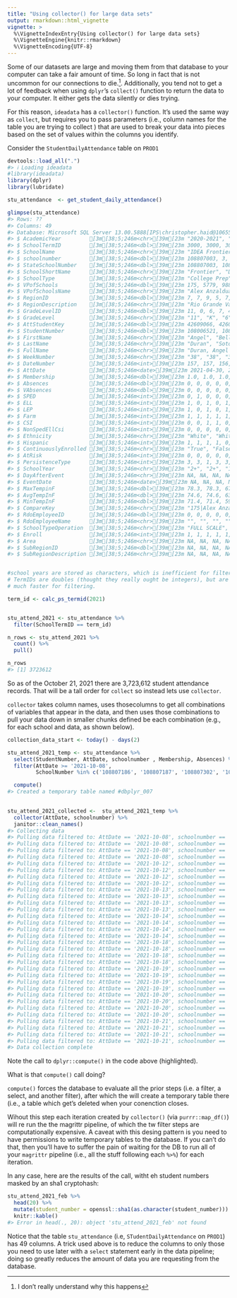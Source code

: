 ```yaml
---
title: "Using collector() for large data sets"
output: rmarkdown::html_vignette
vignette: >
  %\VignetteIndexEntry{Using collector() for large data sets}
  %\VignetteEngine{knitr::rmarkdown}
  %\VignetteEncoding{UTF-8}
---
```





Some of our datasets are large and moving them from that database to your computer can take a fair amount of time.  So long in fact that is not uncommon for our connections to die.^[I don't really understand why this happens].  Additionally, you tend not to get a lot of feedback when using `dplyr`'s `collect()` function to return the data to your computer. It either gets the data silently or dies trying.

For this reason, `ideadata` has a `collector()` function.  It's used the same way as `collect`, but requires you to pass parameters (i.e., column names for the table you are trying to collect ) that are used to break your data into pieces based on the set of values within the columns you identify. 

Consider the `StudentDailyAttendance` table on `PROD1`

```r
devtools::load_all(".")
#> ℹ Loading ideadata
#library(ideadata)
library(dplyr)
library(lubridate)

stu_attendance  <- get_student_daily_attendance()

glimpse(stu_attendance)
#> Rows: ??
#> Columns: 49
#> Database: Microsoft SQL Server 13.00.5888[IPS\christopher.haid@1065574-SQLPRD1/PROD1]
#> $ AcademicYear         [3m[38;5;246m<chr>[39m[23m "2020-2021", "2020-2021", "2020-2021", "2020-2021", "2020-2021", "2020…
#> $ SchoolTermID         [3m[38;5;246m<dbl>[39m[23m 3000, 3000, 3000, 3000, 3000, 3000, 3000, 3000, 3000, 3000, 3000, 3000…
#> $ SchoolName           [3m[38;5;246m<chr>[39m[23m "IDEA Frontier College Preparatory", "IDEA Academy Primary", "IDEA Edg…
#> $ schoolnumber         [3m[38;5;246m<dbl>[39m[23m 108807003, 3, 109907024, 109907003, 108807117, 108807195, 108807037, 1…
#> $ StateSchoolNumber    [3m[38;5;246m<dbl>[39m[23m 108807003, 108807101, 108807202, 108807040, 108807117, 108807195, 1088…
#> $ SchoolShortName      [3m[38;5;246m<chr>[39m[23m "Frontier", "Donna", "Edgecliff", "Rio Vista", "Tres Lagos", "Harlinge…
#> $ SchoolType           [3m[38;5;246m<chr>[39m[23m "College Prep", "Academy", "College Prep", "College Prep", "Academy", …
#> $ VPofSchools          [3m[38;5;246m<dbl>[39m[23m 175, 5779, 9888, 5124, 5062, 175, 6158, 5062, 5062, 5062, 463, 5779, 5…
#> $ VPofSchoolsName      [3m[38;5;246m<chr>[39m[23m "Alex Anzaldua", "Stephanie Sullenger", "Christine Diaz", "Rebecca Cob…
#> $ RegionID             [3m[38;5;246m<dbl>[39m[23m 7, 7, 9, 5, 7, 7, 1, 7, 7, 7, 2, 7, 7, 1, 1, 9, 7, 2, 1, 7, 1, 1, 7, 5…
#> $ RegionDescription    [3m[38;5;246m<chr>[39m[23m "Rio Grande Valley", "Rio Grande Valley", "Tarrant County", "El Paso",…
#> $ GradeLevelID         [3m[38;5;246m<dbl>[39m[23m 11, 0, 6, 7, 4, 0, 10, 8, 8, 8, 6, 1, 2, 6, 3, 1, 2, 6, 7, 9, 5, 7, 1,…
#> $ GradeLevel           [3m[38;5;246m<chr>[39m[23m "11", "K", "6", "7", "4", "K", "10", "8", "8", "8", "6", "1", "2", "6"…
#> $ AttStudentKey        [3m[38;5;246m<dbl>[39m[23m 42609066, 42609067, 42609068, 42609069, 42609070, 42609071, 42610932, …
#> $ StudentNumber        [3m[38;5;246m<dbl>[39m[23m 108006521, 108087122, 108114827, 108088137, 108064960, 108110230, 1080…
#> $ FirstName            [3m[38;5;246m<chr>[39m[23m "Angel", "Bella", "Daisy", "Lorenzo", "Jesus", "Carolina", "Katty", "C…
#> $ LastName             [3m[38;5;246m<chr>[39m[23m "Duran", "Soto", "Torres", "Escobedo", "Cantu", "Flores", "Alvarado", …
#> $ FullName             [3m[38;5;246m<chr>[39m[23m "Duran, Angel Gabriel", "Soto, Bella Rose", "Torres, Daisy", "Escobedo…
#> $ WeekNumber           [3m[38;5;246m<chr>[39m[23m "38", "38", "38", "38", "38", "38", "38", "38", "38", "38", "38", "38"…
#> $ DateNumber           [3m[38;5;246m<int>[39m[23m 157, 157, 156, 148, 157, 157, 155, 157, 157, 157, 155, 157, 157, 155, …
#> $ AttDate              [3m[38;5;246m<date>[39m[23m 2021-04-30, 2021-04-30, 2021-04-30, 2021-04-30, 2021-04-30, 2021-04-3…
#> $ Membership           [3m[38;5;246m<dbl>[39m[23m 1.0, 1.0, 1.0, 1.0, 1.0, 1.0, 1.0, 1.0, 1.0, 1.0, 1.0, 1.0, 1.0, 1.0, …
#> $ Absences             [3m[38;5;246m<dbl>[39m[23m 0, 0, 0, 0, 0, 0, 0, 0, 0, 0, 0, 0, 0, 0, 0, 0, 0, 0, 0, 0, 0, 0, 0, 0…
#> $ VAbsences            [3m[38;5;246m<dbl>[39m[23m 0, 0, 0, 0, 0, 0, 0, 0, 0, 0, 0, 0, 0, 0, 0, 0, 0, 0, 0, 0, 0, 0, 0, 0…
#> $ SPED                 [3m[38;5;246m<int>[39m[23m 0, 1, 0, 0, 0, 0, 0, 0, 0, 0, 0, 1, 0, 0, 0, 0, 0, 0, 1, 1, 0, 0, 0, 0…
#> $ ELL                  [3m[38;5;246m<int>[39m[23m 1, 0, 1, 0, 1, 1, 0, 0, 0, 0, 0, 1, 0, 0, 0, 0, 1, 0, 1, 0, 0, 1, 0, 0…
#> $ LEP                  [3m[38;5;246m<int>[39m[23m 1, 0, 1, 0, 1, 1, 0, 0, 0, 0, 0, 1, 0, 0, 0, 0, 1, 0, 1, 0, 0, 1, 0, 0…
#> $ Farm                 [3m[38;5;246m<int>[39m[23m 1, 1, 1, 1, 1, 1, 1, 1, 1, 1, 0, 1, 0, 1, 0, 0, 1, 1, 1, 1, 1, 1, 0, 1…
#> $ CSI                  [3m[38;5;246m<int>[39m[23m 0, 0, 1, 1, 0, 0, 0, 0, 0, 0, 0, 0, 0, 0, 0, 0, 0, 0, 1, 0, 0, 0, 0, 0…
#> $ NonSpedEllCsi        [3m[38;5;246m<int>[39m[23m 0, 0, 0, 0, 0, 0, 1, 1, 1, 1, 1, 0, 1, 1, 1, 1, 0, 1, 0, 0, 1, 0, 1, 1…
#> $ Ethnicity            [3m[38;5;246m<chr>[39m[23m "White", "White", "White", "White", "White", "White", "White", "White"…
#> $ Hispanic             [3m[38;5;246m<int>[39m[23m 1, 1, 1, 1, 0, 1, 1, 1, 1, 1, 1, 1, 1, 1, 1, 0, 1, 1, 1, 1, 1, 1, 1, 1…
#> $ ContinuouslyEnrolled [3m[38;5;246m<chr>[39m[23m "True", "False", "False", "False", "True", "False", "False", "True", "…
#> $ AtRisk               [3m[38;5;246m<int>[39m[23m 0, 0, 0, 0, 0, 0, 0, 0, 0, 0, 0, 0, 0, 0, 0, 0, 0, 0, 0, 0, 0, 0, 0, 0…
#> $ PersistenceType      [3m[38;5;246m<int>[39m[23m 3, 3, 1, 3, 3, 1, 3, 3, 3, 3, 1, 3, 1, 3, 1, 1, 3, 3, 3, 3, 1, 3, 3, 1…
#> $ SchoolYear           [3m[38;5;246m<chr>[39m[23m "2+", "2+", "1", "2+", "2+", "1", "2+", "2+", "2+", "2+", "2+", "2+", …
#> $ DayAfterEvent        [3m[38;5;246m<chr>[39m[23m NA, NA, NA, NA, NA, NA, NA, NA, NA, NA, NA, NA, NA, NA, NA, NA, NA, NA…
#> $ EventDate            [3m[38;5;246m<date>[39m[23m NA, NA, NA, NA, NA, NA, NA, NA, NA, NA, NA, NA, NA, NA, NA, NA, NA, N…
#> $ MaxTempinF           [3m[38;5;246m<dbl>[39m[23m 78.3, 78.3, 67.5, NA, 78.3, 78.3, 68.9, 78.3, 78.3, 78.3, 74.5, 78.3, …
#> $ AvgTempInF           [3m[38;5;246m<dbl>[39m[23m 74.6, 74.6, 63.1, NA, 74.6, 74.6, 68.2, 74.6, 74.6, 74.6, 68.6, 74.6, …
#> $ MinTempInF           [3m[38;5;246m<dbl>[39m[23m 71.4, 71.4, 59.2, NA, 71.4, 71.4, 65.3, 71.4, 71.4, 71.4, 66.2, 71.4, …
#> $ CompareKey           [3m[38;5;246m<chr>[39m[23m "175|Alex Anzaldua|7|Rio Grande Valley|3000|108807003|11|108006521|202…
#> $ RdoEmployeeID        [3m[38;5;246m<dbl>[39m[23m 0, 0, 0, 0, 0, 0, 0, 0, 0, 0, 0, 0, 0, 0, 0, 0, 0, 0, 0, 0, 0, 0, 0, 0…
#> $ RdoEmployeeName      [3m[38;5;246m<chr>[39m[23m "", "", "", "", "", "", "", "", "", "", "", "", "", "", "", "", "", ""…
#> $ SchoolTypeOperation  [3m[38;5;246m<chr>[39m[23m "FULL SCALE", "FULL SCALE", "LAUNCHING", "FULL SCALE", "FULL SCALE", "…
#> $ Enroll               [3m[38;5;246m<int>[39m[23m 1, 1, 1, 1, 1, 1, 1, 1, 1, 1, 1, 1, 1, 1, 1, 1, 1, 1, 1, 1, 1, 1, 1, 1…
#> $ Area                 [3m[38;5;246m<chr>[39m[23m NA, NA, NA, NA, NA, NA, NA, NA, NA, NA, NA, NA, NA, NA, NA, NA, NA, NA…
#> $ SubRegionID          [3m[38;5;246m<dbl>[39m[23m NA, NA, NA, NA, NA, NA, NA, NA, NA, NA, NA, NA, NA, NA, NA, NA, NA, NA…
#> $ SubRegionDescription [3m[38;5;246m<chr>[39m[23m NA, NA, NA, NA, NA, NA, NA, NA, NA, NA, NA, NA, NA, NA, NA, NA, NA, NA…
```

```r

#school years are stored as characters, which is inefficient for filtering
# TermIDs are doubles (thought they really ought be integers), but are 
# much faster for filtering. 

term_id <- calc_ps_termid(2021)


stu_attend_2021 <- stu_attendance %>% 
  filter(SchoolTermID == term_id)

n_rows <- stu_attend_2021 %>% 
  count() %>% 
  pull()

n_rows
#> [1] 3723612
```
So as of the October 21, 2021 there are 3,723,612	student attendance records. That will be a tall order for `collect` so instead lets use `collector`.

`collector` takes column names, uses thosecolumns to get all combinations of variables that appear in the data, and then uses those combinations to pull your data down in smaller chunks defined be each combination (e.g., for each school and data, as shown below). 


```r
collection_data_start <- today() - days(2)

stu_attend_2021_temp <- stu_attendance %>% 
  select(StudentNumber, AttDate, schoolnumber , Membership, Absences) %>% 
  filter(AttDate >= '2021-10-08', 
         SchoolNumber %in% c('108807186', '108807187', '108807302', '109907024')) %>%  

  compute()
#> Created a temporary table named #dbplyr_007

 
stu_attend_2021_collected <-  stu_attend_2021_temp %>% 
  collector(AttDate, schoolnumber) %>% 
  janitor::clean_names()
#> Collecting data
#> Pulling data filtered to: AttDate == '2021-10-08', schoolnumber == '108807186' ...
#> Pulling data filtered to: AttDate == '2021-10-08', schoolnumber == '108807187' ...
#> Pulling data filtered to: AttDate == '2021-10-08', schoolnumber == '108807302' ...
#> Pulling data filtered to: AttDate == '2021-10-08', schoolnumber == '109907024' ...
#> Pulling data filtered to: AttDate == '2021-10-12', schoolnumber == '108807186' ...
#> Pulling data filtered to: AttDate == '2021-10-12', schoolnumber == '108807187' ...
#> Pulling data filtered to: AttDate == '2021-10-12', schoolnumber == '108807302' ...
#> Pulling data filtered to: AttDate == '2021-10-12', schoolnumber == '109907024' ...
#> Pulling data filtered to: AttDate == '2021-10-13', schoolnumber == '108807186' ...
#> Pulling data filtered to: AttDate == '2021-10-13', schoolnumber == '108807187' ...
#> Pulling data filtered to: AttDate == '2021-10-13', schoolnumber == '108807302' ...
#> Pulling data filtered to: AttDate == '2021-10-13', schoolnumber == '109907024' ...
#> Pulling data filtered to: AttDate == '2021-10-14', schoolnumber == '108807186' ...
#> Pulling data filtered to: AttDate == '2021-10-14', schoolnumber == '108807187' ...
#> Pulling data filtered to: AttDate == '2021-10-14', schoolnumber == '108807302' ...
#> Pulling data filtered to: AttDate == '2021-10-14', schoolnumber == '109907024' ...
#> Pulling data filtered to: AttDate == '2021-10-18', schoolnumber == '108807186' ...
#> Pulling data filtered to: AttDate == '2021-10-18', schoolnumber == '108807187' ...
#> Pulling data filtered to: AttDate == '2021-10-18', schoolnumber == '108807302' ...
#> Pulling data filtered to: AttDate == '2021-10-18', schoolnumber == '109907024' ...
#> Pulling data filtered to: AttDate == '2021-10-19', schoolnumber == '108807186' ...
#> Pulling data filtered to: AttDate == '2021-10-19', schoolnumber == '108807187' ...
#> Pulling data filtered to: AttDate == '2021-10-19', schoolnumber == '108807302' ...
#> Pulling data filtered to: AttDate == '2021-10-19', schoolnumber == '109907024' ...
#> Pulling data filtered to: AttDate == '2021-10-20', schoolnumber == '108807186' ...
#> Pulling data filtered to: AttDate == '2021-10-20', schoolnumber == '108807187' ...
#> Pulling data filtered to: AttDate == '2021-10-20', schoolnumber == '108807302' ...
#> Pulling data filtered to: AttDate == '2021-10-20', schoolnumber == '109907024' ...
#> Pulling data filtered to: AttDate == '2021-10-21', schoolnumber == '108807186' ...
#> Pulling data filtered to: AttDate == '2021-10-21', schoolnumber == '108807187' ...
#> Pulling data filtered to: AttDate == '2021-10-21', schoolnumber == '108807302' ...
#> Pulling data filtered to: AttDate == '2021-10-21', schoolnumber == '109907024' ...
#> Data collection complete
```



Note the call to `dplyr::compute()` in the code above (highlighted).



What is that `compute()` call doing?

`compute()` forces the database to evaluate all the prior steps (i.e. a filter, a select, and another filter), after which the will create a temporary table there (i.e., a table which get's deleted when your conenction closes.  

Wihout this step each iteration created by `collector()` (via `purrr::map_df()`) will re run the the magrittr pipeline, of which the tw filter steps are computationally expensive. 
A caveat with this desing pattern is you need to have permissions to write temporary tables to the database.  If you can't do that, then you'll have to suffer the pain of waiting for the DB to run all of your `magrittr` pipeline (i.e., all the stuff following each `%>%`) for each iteration.  

In any case, here are the results of the call, witht eh student numbers masked by an sha1 cryptohash:


```r
stu_attend_2021_feb %>% 
  head(20) %>% 
  mutate(student_number = openssl::sha1(as.character(student_number))) %>% #crypto hash
  knitr::kable()
#> Error in head(., 20): object 'stu_attend_2021_feb' not found
```

Notice that the table `stu_attendance` (i.e, `STudentDailyAttendance` on `PROD1`) has 49 columns.  A trick used above is to reduce  the columns to only those you need to use later with a `select` statement early in the data pipeline; doing so greatly reduces the amount of data you are requesting from the database. 
